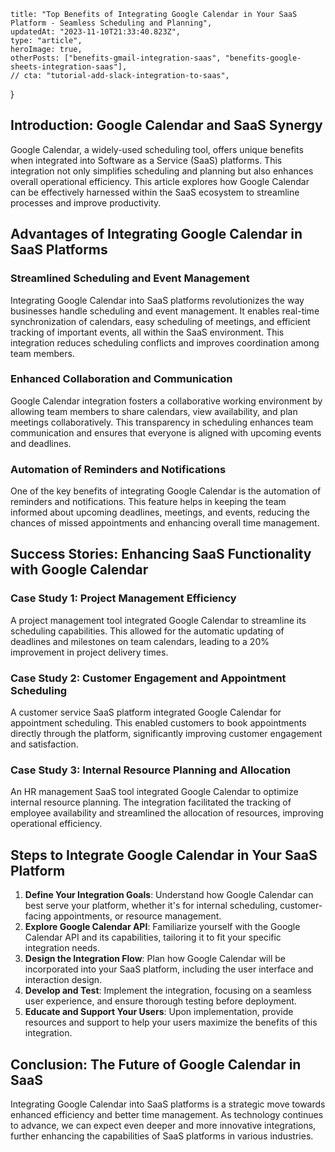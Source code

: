     title: "Top Benefits of Integrating Google Calendar in Your SaaS Platform - Seamless Scheduling and Planning",
    updatedAt: "2023-11-10T21:33:40.823Z",
    type: "article",
    heroImage: true,
    otherPosts: ["benefits-gmail-integration-saas", "benefits-google-sheets-integration-saas"],
    // cta: "tutorial-add-slack-integration-to-saas",
}

## Introduction: Google Calendar and SaaS Synergy
Google Calendar, a widely-used scheduling tool, offers unique benefits when integrated into Software as a Service (SaaS) platforms. This integration not only simplifies scheduling and planning but also enhances overall operational efficiency. This article explores how Google Calendar can be effectively harnessed within the SaaS ecosystem to streamline processes and improve productivity.

## Advantages of Integrating Google Calendar in SaaS Platforms
### Streamlined Scheduling and Event Management
Integrating Google Calendar into SaaS platforms revolutionizes the way businesses handle scheduling and event management. It enables real-time synchronization of calendars, easy scheduling of meetings, and efficient tracking of important events, all within the SaaS environment. This integration reduces scheduling conflicts and improves coordination among team members.

### Enhanced Collaboration and Communication
Google Calendar integration fosters a collaborative working environment by allowing team members to share calendars, view availability, and plan meetings collaboratively. This transparency in scheduling enhances team communication and ensures that everyone is aligned with upcoming events and deadlines.

### Automation of Reminders and Notifications
One of the key benefits of integrating Google Calendar is the automation of reminders and notifications. This feature helps in keeping the team informed about upcoming deadlines, meetings, and events, reducing the chances of missed appointments and enhancing overall time management.

## Success Stories: Enhancing SaaS Functionality with Google Calendar
### Case Study 1: Project Management Efficiency
A project management tool integrated Google Calendar to streamline its scheduling capabilities. This allowed for the automatic updating of deadlines and milestones on team calendars, leading to a 20% improvement in project delivery times.

### Case Study 2: Customer Engagement and Appointment Scheduling
A customer service SaaS platform integrated Google Calendar for appointment scheduling. This enabled customers to book appointments directly through the platform, significantly improving customer engagement and satisfaction.

### Case Study 3: Internal Resource Planning and Allocation
An HR management SaaS tool integrated Google Calendar to optimize internal resource planning. The integration facilitated the tracking of employee availability and streamlined the allocation of resources, improving operational efficiency.

## Steps to Integrate Google Calendar in Your SaaS Platform
1. **Define Your Integration Goals**: Understand how Google Calendar can best serve your platform, whether it's for internal scheduling, customer-facing appointments, or resource management.
2. **Explore Google Calendar API**: Familiarize yourself with the Google Calendar API and its capabilities, tailoring it to fit your specific integration needs.
3. **Design the Integration Flow**: Plan how Google Calendar will be incorporated into your SaaS platform, including the user interface and interaction design.
4. **Develop and Test**: Implement the integration, focusing on a seamless user experience, and ensure thorough testing before deployment.
5. **Educate and Support Your Users**: Upon implementation, provide resources and support to help your users maximize the benefits of this integration.

## Conclusion: The Future of Google Calendar in SaaS
Integrating Google Calendar into SaaS platforms is a strategic move towards enhanced efficiency and better time management. As technology continues to advance, we can expect even deeper and more innovative integrations, further enhancing the capabilities of SaaS platforms in various industries.
